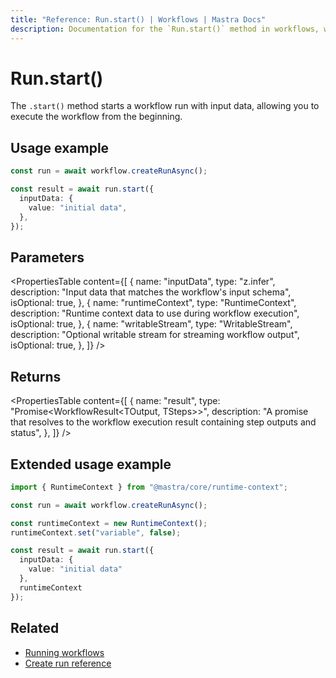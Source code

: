 ```yaml
---
title: "Reference: Run.start() | Workflows | Mastra Docs"
description: Documentation for the `Run.start()` method in workflows, which starts a workflow run with input data.
---
```


# Run.start()

The `.start()` method starts a workflow run with input data, allowing you to execute the workflow from the beginning.

## Usage example

```typescript showLineNumbers copy
const run = await workflow.createRunAsync();

const result = await run.start({
  inputData: {
    value: "initial data",
  },
});
```

## Parameters

<PropertiesTable
  content={[
    {
      name: "inputData",
      type: "z.infer<TInput>",
      description: "Input data that matches the workflow's input schema",
      isOptional: true,
    },
    {
      name: "runtimeContext",
      type: "RuntimeContext",
      description: "Runtime context data to use during workflow execution",
      isOptional: true,
    },
    {
      name: "writableStream",
      type: "WritableStream<ChunkType>",
      description: "Optional writable stream for streaming workflow output",
      isOptional: true,
    },
  ]}
/>

## Returns

<PropertiesTable
  content={[
    {
      name: "result",
      type: "Promise<WorkflowResult<TOutput, TSteps>>",
      description: "A promise that resolves to the workflow execution result containing step outputs and status",
    },
  ]}
/>

## Extended usage example

```typescript showLineNumbers copy
import { RuntimeContext } from "@mastra/core/runtime-context";

const run = await workflow.createRunAsync();

const runtimeContext = new RuntimeContext();
runtimeContext.set("variable", false);

const result = await run.start({
  inputData: {
    value: "initial data"
  },
  runtimeContext
});
```

## Related

- [Running workflows](../../../docs/workflows/overview.mdx#running-workflows)
- [Create run reference](./create-run.mdx)
